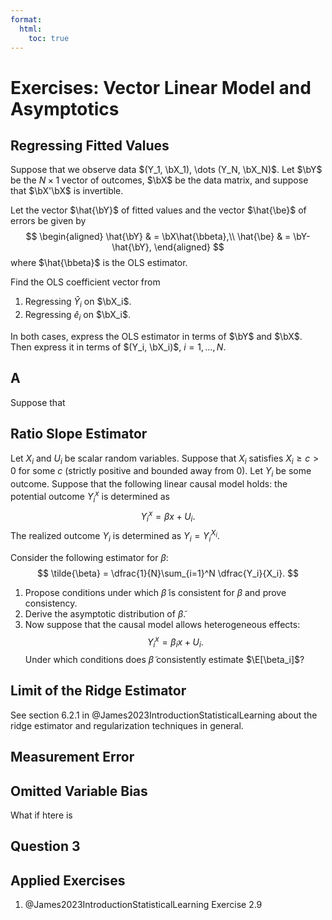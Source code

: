 ```yaml
---
format:
  html:
    toc: true
---
```


# Exercises: Vector Linear Model and Asymptotics



## Regressing Fitted Values

Suppose that we observe data $(Y_1, \bX_1), \dots (Y_N, \bX_N)$. Let $\bY$ be the $N\times 1$ vector of outcomes, $\bX$ be the data matrix, and suppose that $\bX'\bX$ is invertible. 

Let the vector $\hat{\bY}$ of fitted values and the vector $\hat{\be}$ of errors be given by 
$$
\begin{aligned}
\hat{\bY} & = \bX\hat{\bbeta},\\
\hat{\be} & = \bY- \hat{\bY},
\end{aligned}
$$
where $\hat{\bbeta}$ is the OLS estimator. 

Find the OLS coefficient vector from

1. Regressing $\hat{Y}_i$ on $\bX_i$.
2. Regressing $\hat{e}_i$ on $\bX_i$.

In both cases, express the OLS estimator in terms of $\bY$ and $\bX$. Then express it in terms of $(Y_i, \bX_i)$, $i=1, \dots, N$.

##  A

Suppose that 

## Ratio Slope Estimator

Let $X_i$ and $U_i$ be scalar random variables. Suppose that $X_i$ satisfies $X_i\geq c>0$ for some $c$ (strictly positive and bounded away from 0). Let $Y_i$ be some outcome. Suppose that the following linear causal model holds: the potential outcome $Y_i^x$ is determined as
$$
Y_i^x = \beta x + U_i.
$$
The realized outcome $Y_i$ is determined as $Y_i = Y_i^{X_i}$.

Consider the following estimator for $\beta$:
$$
\tilde{\beta} = \dfrac{1}{N}\sum_{i=1}^N \dfrac{Y_i}{X_i}.
$$

1. Propose conditions under which $\tilde{\beta}$ is consistent for $\beta$ and prove consistency.
2. Derive the asymptotic distribution of $\tilde{\beta}$.
3. Now suppose that the causal model allows heterogeneous effects:
$$
Y_i^x = \beta_i x + U_i.
$$
Under which conditions does $\tilde{\beta}$ consistently estimate $\E[\beta_i]$?
 
## Limit of the Ridge Estimator

See section 6.2.1 in @James2023IntroductionStatisticalLearning about the ridge estimator and regularization techniques in general. 

## Measurement Error



## Omitted Variable Bias

What if htere is 

## Question 3
 

## Applied Exercises

1. @James2023IntroductionStatisticalLearning Exercise 2.9 